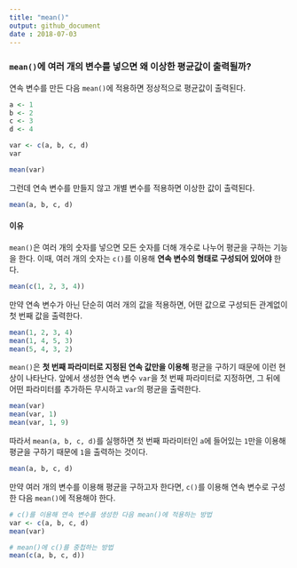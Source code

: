 ```yaml
---
title: "mean()"
output: github_document
date : 2018-07-03
---
```


### `mean()`에 여러 개의 변수를 넣으면 왜 이상한 평균값이 출력될까?

연속 변수를 만든 다음 `mean()`에 적용하면 정상적으로 평균값이 출력된다.
```r
a <- 1
b <- 2
c <- 3
d <- 4

var <- c(a, b, c, d)
var

mean(var)
```

그런데 연속 변수를 만들지 않고 개별 변수를 적용하면 이상한 값이 출력된다.
```r
mean(a, b, c, d)
```

#### 이유

`mean()`은 여러 개의 숫자를 넣으면 모든 숫자를 더해 개수로 나누어 평균을 구하는 기능을 한다. 이때, 여러 개의 숫자는 `c()`를 이용해 **연속 변수의 형태로 구성되어 있어야** 한다.
```r
mean(c(1, 2, 3, 4))
```


만약 연속 변수가 아닌 단순히 여러 개의 값을 적용하면, 어떤 값으로 구성되든 관계없이 첫 번째 값을 출력한다.
```r
mean(1, 2, 3, 4)
mean(1, 4, 5, 3)
mean(5, 4, 3, 2)
```

`mean()`은 **첫 번째 파라미터로 지정된 연속 값만을 이용해** 평균을 구하기 때문에 이런 현상이 나타난다. 앞에서 생성한 연속 변수 `var`을 첫 번째 파라미터로 지정하면, 그 뒤에 어떤 파라미터를 추가하든 무시하고 `var`의 평균을 출력한다.

```r
mean(var)
mean(var, 1)
mean(var, 1, 9)
```

따라서 `mean(a, b, c, d)`를 실행하면 첫 번째 파라미터인 `a`에 들어있는 `1`만을 이용해 평균을 구하기 때문에 `1`을 출력하는 것이다.
```r
mean(a, b, c, d)
```

만약 여러 개의 변수를 이용해 평균을 구하고자 한다면, `c()`를 이용해 연속 변수로 구성한 다음 `mean()`에 적용해야 한다.
```r
# c()를 이용해 연속 변수를 생성한 다음 mean()에 적용하는 방법
var <- c(a, b, c, d)
mean(var)

# mean()에 c()를 중첩하는 방법
mean(c(a, b, c, d))
```

